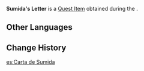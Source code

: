 {{Item Infobox
|id           = 101586
|image        = Book Letter.png
|type         = Quest Items
|description  = A letter given to you by Sumida. Give this letter to [[Kama]] in [[Ritou]].
|source1      = Given by [[Sumida]] during the quest [[A Particularly Particular Author]].
}}
'''Sumida's Letter''' is a [[Quest Item]] obtained during the {{Quest|A Particularly Particular Author}}.

==Other Languages==
{{Other Languages
|default_hidden = 1
|en      = Sumida's Letter
|zhs     = 墨田的信
|zhs_rm  = Mòtián de Xìn
|zht     = 墨田的信
|zht_rm  = Mòtián de Xìn
|ja      = 墨田の手紙
|ja_rm   = Sumida no Tegami
|ko      = 스미다의 편지
|ko_rm   = Seumida-ui Pyeonji
|es      = Carta de Sumida
|fr      = Lettre de Sumida
|ru      = Письмо Сумиды
|th      = จดหมายของ Sumida
|th_rm   = 
|vi      = Thư của Sumida
|de      = Sumidas Brief
|id      = Surat Sumida
|pt      = Carta de Sumida
|tr      = Sumida'nın Mektubu
|it      = Lettera di Sumida
}}

==Change History==
{{Change History|2.2}}

[[es:Carta de Sumida]]